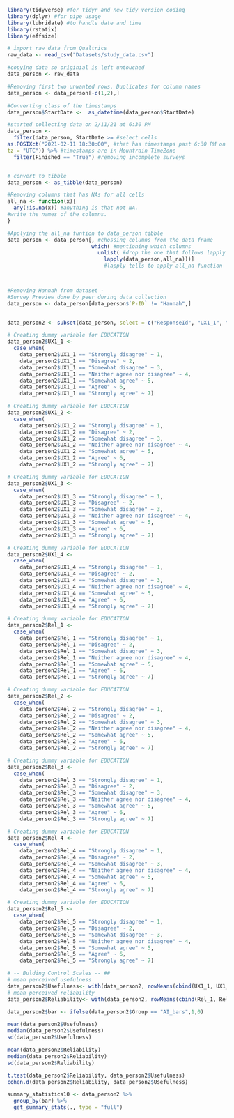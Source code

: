 


```r
library(tidyverse) #for tidyr and new tidy version coding
library(dplyr) #for pipe usage
library(lubridate) #to handle date and time
library(rstatix)
library(effsize)
```


```r
# import raw data from Qualtrics
raw_data <- read_csv("Datasets/study_data.csv")

#copying data so originial is left untouched
data_person <- raw_data 

#Removing first two unwanted rows. Duplicates for column names
data_person <- data_person[-c(1,2),]

#Converting class of the timestamps
data_person$StartDate <-  as_datetime(data_person$StartDate)

#started collecting data on 2/11/21 at 6:30 PM
data_person <- 
  filter(data_person, StartDate >= #select cells
as.POSIXct("2021-02-11 18:30:00", #that has timestamps past 6:30 PM on 02/11/21
tz = "UTC")) %>% #timestamps are in Mountrain TimeZone
  filter(Finished == "True") #removing incomplete surveys


# convert to tibble
data_person <- as_tibble(data_person)

#Removing columns that has NAs for all cells
all_na <- function(x){
  any(!is.na(x)) #anything is that not NA.
#write the names of the columns.
} 

#Applying the all_na funtion to data_person tibble
data_person <- data_person[, #chossing columns from the data frame
                           which( #mentioning which columns
                             unlist( #drop the one that follows lapply
                               lapply(data_person,all_na)))]
                               #lapply tells to apply all_na function



#Removing Hannah from dataset - 
#Survey Preview done by peer during data collection
data_person <- data_person[data_person$`P-ID` != "Hannah",]
  
```



```r
data_person2 <- subset(data_person, select = c("ResponseId", "UX1_1", "UX1_2", "UX1_3", "UX1_4", "Rel_1", "Rel_2", "Rel_3", "Rel_4", "Rel_5", "Group"))
```


```r
# Creating dummy variable for EDUCATION
data_person2$UX1_1 <-
  case_when(
    data_person2$UX1_1 == "Strongly disagree" ~ 1,
    data_person2$UX1_1 == "Disagree" ~ 2,
    data_person2$UX1_1 == "Somewhat disagree" ~ 3,
    data_person2$UX1_1 == "Neither agree nor disagree" ~ 4,
    data_person2$UX1_1 == "Somewhat agree" ~ 5,
    data_person2$UX1_1 == "Agree" ~ 6,
    data_person2$UX1_1 == "Strongly agree" ~ 7)
```


```r
# Creating dummy variable for EDUCATION
data_person2$UX1_2 <-
  case_when(
    data_person2$UX1_2 == "Strongly disagree" ~ 1,
    data_person2$UX1_2 == "Disagree" ~ 2,
    data_person2$UX1_2 == "Somewhat disagree" ~ 3,
    data_person2$UX1_2 == "Neither agree nor disagree" ~ 4,
    data_person2$UX1_2 == "Somewhat agree" ~ 5,
    data_person2$UX1_2 == "Agree" ~ 6,
    data_person2$UX1_2 == "Strongly agree" ~ 7)
```


```r
# Creating dummy variable for EDUCATION
data_person2$UX1_3 <-
  case_when(
    data_person2$UX1_3 == "Strongly disagree" ~ 1,
    data_person2$UX1_3 == "Disagree" ~ 2,
    data_person2$UX1_3 == "Somewhat disagree" ~ 3,
    data_person2$UX1_3 == "Neither agree nor disagree" ~ 4,
    data_person2$UX1_3 == "Somewhat agree" ~ 5,
    data_person2$UX1_3 == "Agree" ~ 6,
    data_person2$UX1_3 == "Strongly agree" ~ 7)
```


```r
# Creating dummy variable for EDUCATION
data_person2$UX1_4 <-
  case_when(
    data_person2$UX1_4 == "Strongly disagree" ~ 1,
    data_person2$UX1_4 == "Disagree" ~ 2,
    data_person2$UX1_4 == "Somewhat disagree" ~ 3,
    data_person2$UX1_4 == "Neither agree nor disagree" ~ 4,
    data_person2$UX1_4 == "Somewhat agree" ~ 5,
    data_person2$UX1_4 == "Agree" ~ 6,
    data_person2$UX1_4 == "Strongly agree" ~ 7)
```


```r
# Creating dummy variable for EDUCATION
data_person2$Rel_1 <-
  case_when(
    data_person2$Rel_1 == "Strongly disagree" ~ 1,
    data_person2$Rel_1 == "Disagree" ~ 2,
    data_person2$Rel_1 == "Somewhat disagree" ~ 3,
    data_person2$Rel_1 == "Neither agree nor disagree" ~ 4,
    data_person2$Rel_1 == "Somewhat agree" ~ 5,
    data_person2$Rel_1 == "Agree" ~ 6,
    data_person2$Rel_1 == "Strongly agree" ~ 7)
```


```r
# Creating dummy variable for EDUCATION
data_person2$Rel_2 <-
  case_when(
    data_person2$Rel_2 == "Strongly disagree" ~ 1,
    data_person2$Rel_2 == "Disagree" ~ 2,
    data_person2$Rel_2 == "Somewhat disagree" ~ 3,
    data_person2$Rel_2 == "Neither agree nor disagree" ~ 4,
    data_person2$Rel_2 == "Somewhat agree" ~ 5,
    data_person2$Rel_2 == "Agree" ~ 6,
    data_person2$Rel_2 == "Strongly agree" ~ 7)
```


```r
# Creating dummy variable for EDUCATION
data_person2$Rel_3 <-
  case_when(
    data_person2$Rel_3 == "Strongly disagree" ~ 1,
    data_person2$Rel_3 == "Disagree" ~ 2,
    data_person2$Rel_3 == "Somewhat disagree" ~ 3,
    data_person2$Rel_3 == "Neither agree nor disagree" ~ 4,
    data_person2$Rel_3 == "Somewhat agree" ~ 5,
    data_person2$Rel_3 == "Agree" ~ 6,
    data_person2$Rel_3 == "Strongly agree" ~ 7)
```


```r
# Creating dummy variable for EDUCATION
data_person2$Rel_4 <-
  case_when(
    data_person2$Rel_4 == "Strongly disagree" ~ 1,
    data_person2$Rel_4 == "Disagree" ~ 2,
    data_person2$Rel_4 == "Somewhat disagree" ~ 3,
    data_person2$Rel_4 == "Neither agree nor disagree" ~ 4,
    data_person2$Rel_4 == "Somewhat agree" ~ 5,
    data_person2$Rel_4 == "Agree" ~ 6,
    data_person2$Rel_4 == "Strongly agree" ~ 7)
```


```r
# Creating dummy variable for EDUCATION
data_person2$Rel_5 <-
  case_when(
    data_person2$Rel_5 == "Strongly disagree" ~ 1,
    data_person2$Rel_5 == "Disagree" ~ 2,
    data_person2$Rel_5 == "Somewhat disagree" ~ 3,
    data_person2$Rel_5 == "Neither agree nor disagree" ~ 4,
    data_person2$Rel_5 == "Somewhat agree" ~ 5,
    data_person2$Rel_5 == "Agree" ~ 6,
    data_person2$Rel_5 == "Strongly agree" ~ 7)
```


```r
# -- Bulding Control Scales -- ##
# mean perceived usefulness
data_person2$Usefulness<- with(data_person2, rowMeans(cbind(UX1_1, UX1_2, UX1_3, UX1_4), na.rm = T))
# mean perceived reliability
data_person2$Reliability<- with(data_person2, rowMeans(cbind(Rel_1, Rel_2, Rel_3, Rel_4, Rel_5), na.rm = T))

```


```r
data_person2$bar <- ifelse(data_person2$Group == "AI_bars",1,0)
```


```r
mean(data_person2$Usefulness)
median(data_person2$Usefulness)
sd(data_person2$Usefulness)
```


```r
mean(data_person2$Reliability)
median(data_person2$Reliability)
sd(data_person2$Reliability)
```

```r
t.test(data_person2$Reliability, data_person2$Usefulness)
cohen.d(data_person2$Reliability, data_person2$Usefulness)
```



```r
summary_statistics10 <- data_person2 %>%
  group_by(bar) %>%
  get_summary_stats(., type = "full")
```



